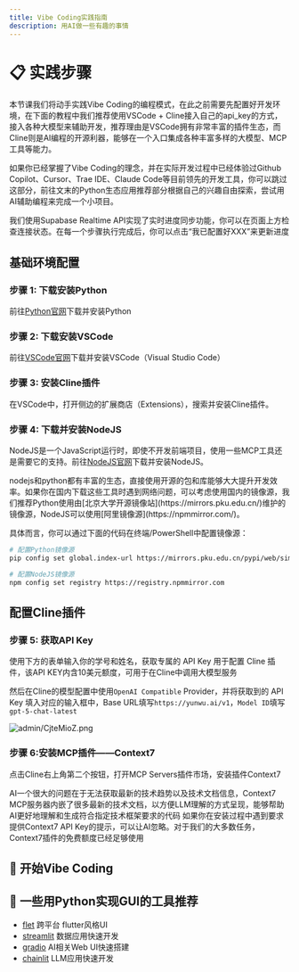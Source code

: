 ```yaml
---
title: Vibe Coding实践指南
description: 用AI做一些有趣的事情
---
```



# 📋 实践步骤

<div className="mb-6">
  <RealConnectionStatus />
</div>

本节课我们将动手实践Vibe Coding的编程模式，在此之前需要先配置好开发环境，在下面的教程中我们推荐使用VSCode + Cline接入自己的api_key的方式，接入各种大模型来辅助开发，推荐理由是VSCode拥有非常丰富的插件生态，而Cline则是AI编程的开源利器，能够在一个入口集成各种丰富多样的大模型、MCP工具等能力。

如果你已经掌握了Vibe Coding的理念，并在实际开发过程中已经体验过Github Copilot、Cursor、Trae IDE、Claude Code等目前领先的开发工具，你可以跳过这部分，前往文末的Python生态应用推荐部分根据自己的兴趣自由探索，尝试用AI辅助编程来完成一个小项目。

<Callout title="进度确认">
  我们使用Supabase Realtime API实现了实时进度同步功能，你可以在页面上方检查连接状态。在每一个步骤执行完成后，你可以点击“我已配置好XXX”来更新进度
</Callout>


## 基础环境配置

### 步骤 1: 下载安装Python

前往[Python官网](https://www.python.org/)下载并安装Python

<ProgressStepButton stepNumber={1} label="我已配置好Python！" />

### 步骤 2: 下载安装VSCode

前往[VSCode官网](https://code.visualstudio.com/)下载并安装VSCode（Visual Studio Code）

<ProgressStepButton stepNumber={2} label="我已配置好VSCode！" />

### 步骤 3: 安装Cline插件

在VSCode中，打开侧边的扩展商店（Extensions），搜索并安装Cline插件。

<ProgressStepButton stepNumber={3} label="我已安装好Cline插件！" />

### 步骤 4: 下载并安装NodeJS

NodeJS是一个JavaScript运行时，即使不开发前端项目，使用一些MCP工具还是需要它的支持。前往[NodeJS官网](https://nodejs.org/)下载并安装NodeJS。

<ProgressStepButton stepNumber={4} label="我已安装好NodeJS！" />

<Callout type="warning" title="加速国内下载">
  nodejs和python都有丰富的生态，直接使用开源的包和库能够大大提升开发效率。如果你在国内下载这些工具时遇到网络问题，可以考虑使用国内的镜像源，我们推荐Python使用由[北京大学开源镜像站](https://mirrors.pku.edu.cn/)维护的镜像源，NodeJS可以使用[阿里镜像源](https://npmmirror.com/)。

  具体而言，你可以通过下面的代码在终端/PowerShell中配置镜像源：

  ```bash
  # 配置Python镜像源
  pip config set global.index-url https://mirrors.pku.edu.cn/pypi/web/simple

  # 配置NodeJS镜像源
  npm config set registry https://registry.npmmirror.com
  ```
</Callout>

## 配置Cline插件

### 步骤 5: 获取API Key

使用下方的表单输入你的学号和姓名，获取专属的 API Key 用于配置 Cline 插件，该API KEY内含10美元额度，可用于在Cline中调用大模型服务

<ApiKeyFetcher />

然后在Cline的模型配置中使用`OpenAI Compatible` Provider，并将获取到的 API Key 填入对应的输入框中，Base URL填写`https://yunwu.ai/v1`，`Model ID`填写`gpt-5-chat-latest`

<img src="https://img-api.pku3d.com/ota/admin/CjteMioZ.png" alt="admin/CjteMioZ.png" className="md:w-1/2" />

<ProgressStepButton stepNumber={5} label="我已配置好API Key！" />

### 步骤 6:安装MCP插件——Context7

点击Cline右上角第二个按钮，打开MCP Servers插件市场，安装插件Context7

<Callout title="这是什么？">
  AI一个很大的问题在于无法获取最新的技术趋势以及技术文档信息，Context7 MCP服务器内嵌了很多最新的技术文档，以方便LLM理解的方式呈现，能够帮助AI更好地理解和生成符合指定技术框架要求的代码
</Callout>

<Callout type="warning" title="安装提示">
  如果你在安装过程中遇到要求提供Context7 API Key的提示，可以让AI忽略。对于我们的大多数任务，Context7插件的免费额度已经足够使用
</Callout>

<ProgressStepButton stepNumber={6} label="我已安装好Context7！" />

## 🚀 开始Vibe Coding


## 🔧 一些用Python实现GUI的工具推荐

- [flet](https://flet.dev/) 跨平台 flutter风格UI
- [streamlit](https://streamlit.io/) 数据应用快速开发
- [gradio](https://gradio.app/) AI相关Web UI快速搭建
- [chainlit](https://chainlit.io/) LLM应用快速开发